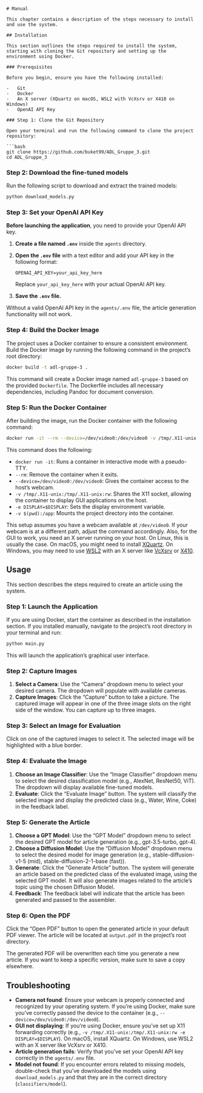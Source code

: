 ```qmd
# Manual

This chapter contains a description of the steps necessary to install and use the system.

## Installation

This section outlines the steps required to install the system, starting with cloning the Git repository and setting up the environment using Docker.

### Prerequisites

Before you begin, ensure you have the following installed:

-   Git
-   Docker
-   An X server (XQuartz on macOS, WSL2 with VcXsrv or X410 on Windows)
-   OpenAI API Key

### Step 1: Clone the Git Repository

Open your terminal and run the following command to clone the project repository:

```bash
git clone https://github.com/buket99/ADL_Gruppe_3.git
cd ADL_Gruppe_3
```

### Step 2: Download the fine-tuned models

Run the following script to download and extract the trained models:

```bash
python download_models.py
```

### Step 3: Set your OpenAI API Key

**Before launching the application**, you need to provide your OpenAI API key.

1. **Create a file named `.env`** inside the `agents` directory.
2. **Open the `.env` file** with a text editor and add your API key in the following format:

    ```
    OPENAI_API_KEY=your_api_key_here
    ```

    Replace `your_api_key_here` with your actual OpenAI API key.
3. **Save the `.env` file.**

::: {.callout-important}
Without a valid OpenAI API key in the `agents/.env` file, the article generation functionality will not work.
:::

### Step 4: Build the Docker Image

The project uses a Docker container to ensure a consistent environment. Build the Docker image by running the following command in the project's root directory:

```bash
docker build -t adl-gruppe-3 .
```

This command will create a Docker image named `adl-gruppe-3` based on the provided `Dockerfile`. The Dockerfile includes all necessary dependencies, including Pandoc for document conversion.

### Step 5: Run the Docker Container

After building the image, run the Docker container with the following command:

```bash
docker run -it --rm --device=/dev/video0:/dev/video0 -v /tmp/.X11-unix:/tmp/.X11-unix:rw -e DISPLAY=$DISPLAY -v $(pwd):/app adl-gruppe-3
```

This command does the following:

-   `docker run -it`: Runs a container in interactive mode with a pseudo-TTY.
-   `--rm`: Remove the container when it exits.
-   `--device=/dev/video0:/dev/video0`: Gives the container access to the host's webcam.
-   `-v /tmp/.X11-unix:/tmp/.X11-unix:rw`: Shares the X11 socket, allowing the container to display GUI applications on the host.
-   `-e DISPLAY=$DISPLAY`: Sets the display environment variable.
-   `-v $(pwd):/app`: Mounts the project directory into the container.

::: {.callout-note}
This setup assumes you have a webcam available at `/dev/video0`. If your webcam is at a different path, adjust the command accordingly. Also, for the GUI to work, you need an X server running on your host. On Linux, this is usually the case. On macOS, you might need to install [XQuartz](https://www.xquartz.org/). On Windows, you may need to use [WSL2](https://learn.microsoft.com/en-us/windows/wsl/install) with an X server like [VcXsrv](https://sourceforge.net/projects/vcxsrv/) or [X410](https://x410.dev/).
:::

## Usage

This section describes the steps required to create an article using the system.

### Step 1: Launch the Application

If you are using Docker, start the container as described in the installation section. If you installed manually, navigate to the project's root directory in your terminal and run:

```bash
python main.py
```

This will launch the application's graphical user interface.

### Step 2: Capture Images

1. **Select a Camera**: Use the "Camera" dropdown menu to select your desired camera. The dropdown will populate with available cameras.
2. **Capture Images**: Click the "Capture" button to take a picture. The captured image will appear in one of the three image slots on the right side of the window. You can capture up to three images.

### Step 3: Select an Image for Evaluation

Click on one of the captured images to select it. The selected image will be highlighted with a blue border.

### Step 4: Evaluate the Image

1. **Choose an Image Classifier**: Use the "Image Classifier" dropdown menu to select the desired classification model (e.g., AlexNet, ResNet50, ViT). The dropdown will display available fine-tuned models.
2. **Evaluate**: Click the "Evaluate Image" button. The system will classify the selected image and display the predicted class (e.g., Water, Wine, Coke) in the feedback label.

### Step 5: Generate the Article

1. **Choose a GPT Model**: Use the "GPT Model" dropdown menu to select the desired GPT model for article generation (e.g., gpt-3.5-turbo, gpt-4).
2. **Choose a Diffusion Model**: Use the "Diffusion Model" dropdown menu to select the desired model for image generation (e.g., stable-diffusion-v1-5 (mid), stable-diffusion-2-1-base (fast)).
3. **Generate**: Click the "Generate Article" button. The system will generate an article based on the predicted class of the evaluated image, using the selected GPT model. It will also generate images related to the article's topic using the chosen Diffusion Model.
4. **Feedback**: The feedback label will indicate that the article has been generated and passed to the assembler.

### Step 6: Open the PDF

Click the "Open PDF" button to open the generated article in your default PDF viewer. The article will be located at `output.pdf` in the project's root directory.

::: {.callout-note}
The generated PDF will be overwritten each time you generate a new article. If you want to keep a specific version, make sure to save a copy elsewhere.
:::

## Troubleshooting

-   **Camera not found**: Ensure your webcam is properly connected and recognized by your operating system. If you're using Docker, make sure you've correctly passed the device to the container (e.g., `--device=/dev/video0:/dev/video0`).
-   **GUI not displaying**: If you're using Docker, ensure you've set up X11 forwarding correctly (e.g., `-v /tmp/.X11-unix:/tmp/.X11-unix:rw -e DISPLAY=$DISPLAY`). On macOS, install XQuartz. On Windows, use WSL2 with an X server like VcXsrv or X410.
-   **Article generation fails**: Verify that you've set your OpenAI API key correctly in the `agents/.env` file.
-   **Model not found**: If you encounter errors related to missing models, double-check that you've downloaded the models using `download_models.py` and that they are in the correct directory (`classifiers/model`).
